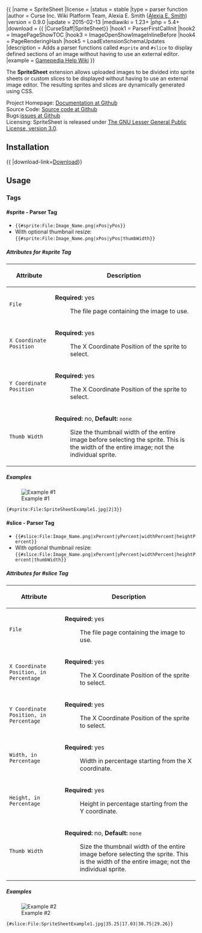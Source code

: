 {{ {{TNTN|Extension}}
|name        = SpriteSheet
|license     = {{EL|LGPLv3}}
|status      = stable
|type        = parser function
|author      = Curse Inc. Wiki Platform Team, Alexia E. Smith ([[User:Alexia E. Smith|Alexia E. Smith]])
|version     = 0.9.0
|update      = 2015-02-13
|mediawiki   = 1.23+
|php         = 5.4+
|download    = {{ {{TNTN|GithubDownload}} |CurseStaff|SpriteSheet}}
|hook1       = ParserFirstCallInit
|hook2       = ImagePageShowTOC
|hook3       = ImageOpenShowImageInlineBefore
|hook4       = PageRenderingHash
|hook5       = LoadExtensionSchemaUpdates
|description = Adds a parser functions called <tt>#sprite</tt> and <tt>#slice</tt> to display defined sections of an image without having to use an external editor.
|example     = [http://help.gamepedia.com/Extension:SpriteSheet/Example Gamepedia Help Wiki]
}}

The '''SpriteSheet''' extension allows uploaded images to be divided into sprite sheets or custom slices to be displayed without having to use an external image editor.  The resulting sprites and slices are dynamically generated using CSS.

;Project Homepage: [https://github.com/CurseStaff/SpriteSheet Documentation at Github]
;Source Code: [https://github.com/CurseStaff/SpriteSheet Source code at Github]
;Bugs:[https://github.com/CurseStaff/SpriteSheet/issues issues at Github]
;Licensing: SpriteSheet is released under [http://opensource.org/licenses/lgpl-3.0.html The GNU Lesser General Public License, version 3.0].


==Installation==

{{ {{TNTN|ExtensionInstall}} |download-link=[https://github.com/CurseStaff/SpriteSheet/archive/v0.9.0.zip Download]}}

==Usage==

=== Tags ===

====#sprite - Parser Tag====
* <code><nowiki>{{#sprite:File:Image_Name.png|xPos|yPos}}</nowiki></code>
* With optional thumbnail resize: <code><nowiki>{{#sprite:File:Image_Name.png|xPos|yPos|thumbWidth}}</nowiki></code>

===== Attributes for #sprite Tag =====

{| class="wikitable"
|-
! Attribute
! Description
|-
| <code>File</code>
| '''Required:''' yes
:The file page containing the image to use.
|-
| <code>X Coordinate Position</code>
| '''Required:''' yes
:The X Coordinate Position of the sprite to select.
|-
| <code>Y Coordinate Position</code>
| '''Required:''' yes
:The X Coordinate Position of the sprite to select.
|-
| <code>Thumb Width</code>
| '''Required:''' no, '''Default:''' <tt>none</tt>
:Size the thumbnail width of the entire image before selecting the sprite.  This is the width of the entire image; not the individual sprite.
|}

===== Examples =====

[[File:SpriteSheetExample1.jpg|thumb|Example #1]]

<pre>{#sprite:File:SpriteSheetExample1.jpg|2|3}}</pre>


====#slice - Parser Tag====
* <code><nowiki>{{#slice:File:Image_Name.png|xPercent|yPercent|widthPercent|heightPercent}}</nowiki></code>
* With optional thumbnail resize: <code><nowiki>{{#slice:File:Image_Name.png|xPercent|yPercent|widthPercent|heightPercent|thumbWidth}}</nowiki></code>

===== Attributes for #slice Tag =====

{| class="wikitable"
|-
! Attribute
! Description
|-
| <code>File</code>
| '''Required:''' yes
:The file page containing the image to use.
|-
| <code>X Coordinate Position, in Percentage</code>
| '''Required:''' yes
:The X Coordinate Position of the sprite to select.
|-
| <code>Y Coordinate Position, in Percentage</code>
| '''Required:''' yes
:The X Coordinate Position of the sprite to select.
|-
| <code>Width, in Percentage</code>
| '''Required:''' yes
:Width in percentage starting from the X coordinate.
|-
| <code>Height, in Percentage</code>
| '''Required:''' yes
:Height in percentage starting from the Y coordinate.
|-
| <code>Thumb Width</code>
| '''Required:''' no, '''Default:''' <tt>none</tt>
:Size the thumbnail width of the entire image before selecting the sprite.  This is the width of the entire image; not the individual sprite.
|}

===== Examples =====

[[File:SpriteSheetExample2.jpg|thumb|Example #2]]

<pre>{#slice:File:SpriteSheetExample1.jpg|35.25|17.03|30.75|29.26}}</pre>